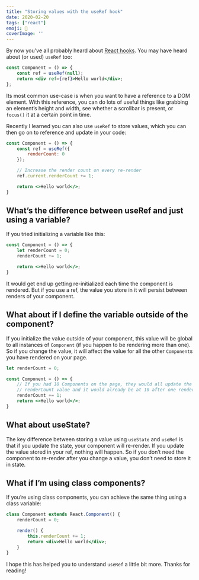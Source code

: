 ```yaml
---
title: "Storing values with the useRef hook"
date: 2020-02-20
tags: ["react"]
emoji: 💾
coverImage: ''
--- 
```


By now you’ve all probably heard about [React hooks](https://reactjs.org/docs/hooks-intro.html). You may have heard about (or used) `useRef` too:

```jsx
const Component = () => {
    const ref = useRef(null);
    return <div ref={ref}>Hello world</div>;
};
```

Its most common use-case is when you want to have a reference to a DOM element. With this reference, you can do lots of useful things like grabbing an element’s height and width, see whether a scrollbar is present, or `focus()` it at a certain point in time.

Recently I learned you can also use `useRef` to store values, which you can then go on to reference and update in your code:

```jsx
const Component = () => {
    const ref = useRef({
        renderCount: 0
    });

    // Increase the render count on every re-render
    ref.current.renderCount += 1;

    return <>Hello world</>;
}
```

## What’s the difference between useRef and just using a variable?

If you tried initializing a variable like this: 

```jsx
const Component = () => {
    let renderCount = 0;
    renderCount += 1;

    return <>Hello world</>;
}
```

It would get end up getting re-initialized each time the component is rendered. But if you use a ref, the value you store in it will persist between renders of your component.

## What about if I define the variable outside of the component?

If you initialize the value outside of your component, this value will be global to all instances of `Component` (if you happen to be rendering more than one). So if you change the value, it will affect the value for all the other `Component`s you have rendered on your page.

```jsx
let renderCount = 0;

const Component = () => {
    // If you had 10 Components on the page, they would all update the same
    // renderCount value and it would already be at 10 after one render!
    renderCount += 1;
    return <>Hello world</>;
}
```

## What about useState?

The key difference between storing a value using `useState` and `useRef` is that if you update the state, your component will re-render. If you update the value stored in your ref, nothing will happen. So if you don’t need the component to re-render after you change a value, you don’t need to store it in state.

## What if I’m using class components?

If you’re using class components, you can achieve the same thing using a class variable:

```jsx
class Component extends React.Component() {
    renderCount = 0;

    render() {
        this.renderCount += 1;
        return <div>Hello world</div>;
    }
}
```

I hope this has helped you to understand `useRef` a little bit more. Thanks for reading!
